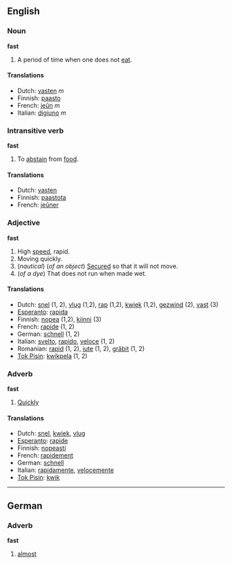 ==English==
===Noun===
'''fast'''

#A period of time when one does not [[eat]].

====Translations====
*Dutch: [[vasten]] ''m''
*Finnish: [[paasto]]
*French: [[jeûn]] ''m''
*Italian: [[digiuno]] ''m''

===Intransitive verb===
'''fast'''

#To [[abstain]] from [[food]].

====Translations====
*Dutch: [[vasten]]
*Finnish: [[paastota]]
*French: [[jeûner]]

===Adjective===
'''fast'''

#High [[speed]], rapid. 
#Moving quickly.
#(''nautical'') (''of an object'') [[Secure]]d so that it will not move.
#(''of a dye'') That does not run when made wet.

====Translations====
*Dutch: [[snel]] (1, 2), [[vlug]] (1,2), [[rap]] (1,2), [[kwiek]] (1,2), [[gezwind]] (2), [[vast]] (3)
*[[Esperanto]]: [[rapida]]
*Finnish: [[nopea]] (1,2), [[kiinni]] (3)
*French: [[rapide]] (1, 2)
*German: [[schnell]] (1, 2)
*Italian: [[svelto]], [[rapido]], [[veloce]] (1, 2)
*Romanian: [[rapid]] (1, 2), [[iute]] (1, 2), [[grăbit]] (1, 2)
*[[Tok Pisin]]: [[kwikpela]] (1, 2)

===Adverb===
'''fast'''

#[[Quickly]]

====Translations====
*Dutch: [[snel]], [[kwiek]], [[vlug]]
*[[Esperanto]]: [[rapide]]
*Finnish: [[nopeasti]]
*French: [[rapidement]]
*German: [[schnell]]
*Italian: [[rapidamente]], [[velocemente]]
*[[Tok Pisin]]: [[kwik]]

----
==German==
===Adverb===
'''fast'''

# [[almost]]
